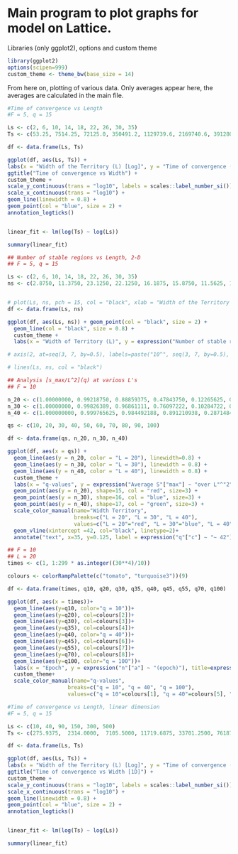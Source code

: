 # Main program to plot graphs for model on Lattice.

Libraries (only ggplot2), options and custom theme
```r
library(ggplot2)
options(scipen=999)
custom_theme <- theme_bw(base_size = 14)
```

From here on, plotting of various data. Only averages appear here, the averages are calculated in the main file.

```r

#Time of convergence vs Length
#F = 5, q = 15

Ls <- c(2, 6, 10, 14, 18, 22, 26, 30, 35)
Ts <- c(53.25, 7514.25, 72125.0, 350491.2, 1129739.6, 2169740.6, 3912805.6, 7684875.0, 16938248.2)

df <- data.frame(Ls, Ts)

ggplot(df, aes(Ls, Ts)) + 
labs(x = "Width of the Territory (L) [Log]", y = "Time of convergence (epochs) [Log]", caption=expression("F = 5, q = 15, R = 1, n"["tries"]~"= 16")) +
ggtitle("Time of convergence vs Width") +
custom_theme +
scale_y_continuous(trans = "log10", labels = scales::label_number_si()) +
scale_x_continuous(trans = "log10") +
geom_line(linewidth = 0.8) +
geom_point(col = "blue", size = 2) +
annotation_logticks()


linear_fit <- lm(log(Ts) ~ log(Ls))

summary(linear_fit)
```

```r

## Number of stable regions vs Length, 2-D
## F = 5, q = 15

Ls <- c(2, 6, 10, 14, 18, 22, 26, 30, 35)
ns <- c(2.8750, 11.3750, 23.1250, 22.1250, 16.1875, 15.8750, 11.5625, 10.4375,  9.0000)


# plot(Ls, ns, pch = 15, col = "black", xlab = "Width of the Territory (L)", ylab = "Number of table regions (n_c)", main = "Number of stable regions vs Width")
df <- data.frame(Ls, ns)

ggplot(df, aes(Ls, ns)) + geom_point(col = "black", size = 2) +
  geom_line(col = "black", size = 0.8) +
  custom_theme +
  labs(x = "Width of Territory (L)", y = expression("Number of stable regions (n"["c"] ~ ")"), title="Number of stable regions vs Width", caption="F = 5, q = 15, R = 1, n_tries = 16")

# axis(2, at=seq(3, 7, by=0.5), labels=paste("10^", seq(3, 7, by=0.5), sep=""))

# lines(Ls, ns, col = "black")

```

```r

## Analysis [s_max/L^2](q) at various L's
## F = 10

n_20 <- c(1.00000000, 0.99218750, 0.88859375, 0.47843750, 0.12265625, 0.08078125, 0.03703125, 0.02984375, 0.02406250, 0.02015625)
n_30 <- c(1.00000000, 0.99826389, 0.96861111, 0.76097222, 0.10284722, 0.04923611, 0.02423611, 0.01423611, 0.01187500, 0.01243056)
n_40 <- c(1.000000000, 0.999765625, 0.984492188, 0.891210938, 0.287148438, 0.047226562, 0.015429688, 0.013203125, 0.009257813, 0.007031250)

qs <- c(10, 20, 30, 40, 50, 60, 70, 80, 90, 100)

df <- data.frame(qs, n_20, n_30, n_40)

ggplot(df, aes(x = qs)) +
  geom_line(aes(y = n_20, color = "L = 20"), linewidth=0.8) +
  geom_line(aes(y = n_30, color = "L = 30"), linewidth = 0.8) +
  geom_line(aes(y = n_40, color = "L = 40"), linewidth = 0.8) +
  custom_theme +
  labs(x = "q-values", y = expression("Average S"["max"] ~ "over L"^"2"), title="Average maximum region size vs q", caption = expression("F = 10, R = 1, n"["tries"] ~ "= 16"))+
  geom_point(aes(y = n_20), shape=15, col = "red", size=3) +
  geom_point(aes(y = n_30), shape=16, col = "blue", size=3) +
  geom_point(aes(y = n_40), shape=17, col = "green", size=3) +
  scale_color_manual(name="Width Territory",
                     breaks=c("L = 20", "L = 30", "L = 40"),
                     values=c("L = 20"="red", "L = 30"="blue", "L = 40"="green"))+
  geom_vline(xintercept =42, col="black", linetype=2)+
  annotate("text", x=35, y=0.125, label = expression("q"["c"] ~ "~ 42"))


```


```r

## F = 10
## L = 20
times <- c(1, 1:299 * as.integer((30**4)/10))

colours <- colorRampPalette(c("tomato", "turquoise3"))(9)

df <- data.frame(times, q10, q20, q30, q35, q40, q45, q55, q70, q100)

ggplot(df, aes(x = times))+
  geom_line(aes(y=q10, color="q = 10"))+
  geom_line(aes(y=q20), col=colours[2])+
  geom_line(aes(y=q30), col=colours[3])+
  geom_line(aes(y=q35), col=colours[4])+
  geom_line(aes(y=q40, color="q = 40"))+
  geom_line(aes(y=q45), col=colours[6])+
  geom_line(aes(y=q55), col=colours[7])+
  geom_line(aes(y=q70), col=colours[8])+
  geom_line(aes(y=q100, color="q = 100"))+
  labs(x = "Epoch", y = expression("n"["a"] ~ "(epoch)"), title=expression("n"["a"] ~ "over epochs for different q-values"), caption=expression("F = 10, q"["c"]~"~ 42, R = 1, n"["tries"] ~ "= 16"))+
  custom_theme+
  scale_color_manual(name="q-values",
                   breaks=c("q = 10", "q = 40", "q = 100"),
                   values=c("q = 10"=colours[1], "q = 40"=colours[5], "q = 100"=colours[9]))

```


```r

#Time of convergence vs Length, linear dimension
#F = 5, q = 15

Ls <- c(10, 40, 90, 150, 300, 500)
Ts <- c(275.9375,  2314.0000,  7105.5000, 11719.6875, 33701.2500, 76187.5000)

df <- data.frame(Ls, Ts)

ggplot(df, aes(Ls, Ts)) + 
labs(x = "Width of the Territory (L) [Log]", y = "Time of convergence (epochs) [Log]", caption=expression("F = 5, q = 15, R = 1, n"["tries"]~"= 16")) +
ggtitle("Time of convergence vs Width [1D]") +
custom_theme +
scale_y_continuous(trans = "log10", labels = scales::label_number_si()) +
scale_x_continuous(trans = "log10") +
geom_line(linewidth = 0.8) +
geom_point(col = "blue", size = 2) +
annotation_logticks()


linear_fit <- lm(log(Ts) ~ log(Ls))

summary(linear_fit)
```